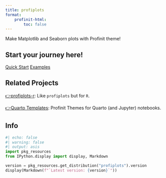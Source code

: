 ```yaml
---
title: profiplots
format:
    profinit-html:
        toc: false
---
```


Make Matplotlib and Seaborn plots with Profinit theme!

## Start your journey here!

::: {.hero-buttons}
[Quick Start](users/quickstart.qmd){.btn-secondary .btn .btn-lg role="button"}
[Examples](users/examples/index.qmd){.btn-secondary .btn .btn-lg role="button"}
::: 

## Related Projects

::: {}
[👉profiplots-r](https://git.profinit.eu/datascience/sablony/profiplots-r): Like `profiplots` but for `R`.
:::

::: {}
[👉Quarto Templates](https://git.profinit.eu/datascience/sablony/quarto-templates): Profinit Themes for Quarto (and Jupyter) notebooks.
:::

## Info


```python
#| echo: false
#| warning: false
#| output: asis
import pkg_resources
from IPython.display import display, Markdown

version = pkg_resources.get_distribution("profiplots").version
display(Markdown(f"`Latest version: {version}`"))
```